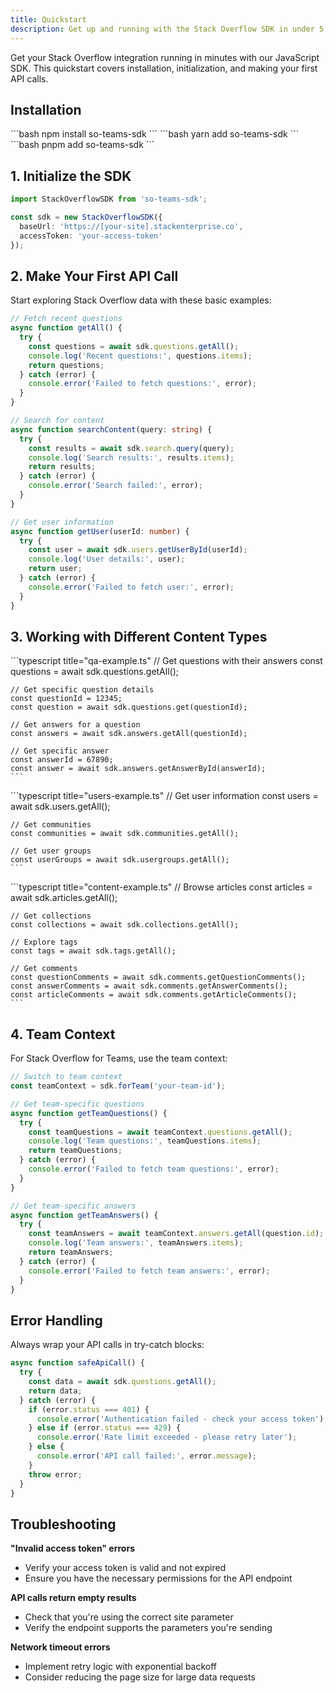```yaml
---
title: Quickstart
description: Get up and running with the Stack Overflow SDK in under 5 minutes.
---
```


Get your Stack Overflow integration running in minutes with our JavaScript SDK. This quickstart covers installation, initialization, and making your first API calls.

## Installation

<Tabs>
  <TabItem label="npm">
    ```bash
    npm install so-teams-sdk
    ```
  </TabItem>
  <TabItem label="yarn">
    ```bash
    yarn add so-teams-sdk
    ```
  </TabItem>
  <TabItem label="pnpm">
    ```bash
    pnpm add so-teams-sdk
    ```
  </TabItem>
</Tabs>

## 1. Initialize the SDK

```typescript title="app.ts"
import StackOverflowSDK from 'so-teams-sdk';

const sdk = new StackOverflowSDK({
  baseUrl: 'https://[your-site].stackenterprise.co',
  accessToken: 'your-access-token'
});
```

## 2. Make Your First API Call

Start exploring Stack Overflow data with these basic examples:

```typescript title="api-calls.ts"
// Fetch recent questions
async function getAll() {
  try {
    const questions = await sdk.questions.getAll();
    console.log('Recent questions:', questions.items);
    return questions;
  } catch (error) {
    console.error('Failed to fetch questions:', error);
  }
}

// Search for content
async function searchContent(query: string) {
  try {
    const results = await sdk.search.query(query);
    console.log('Search results:', results.items);
    return results;
  } catch (error) {
    console.error('Search failed:', error);
  }
}

// Get user information
async function getUser(userId: number) {
  try {
    const user = await sdk.users.getUserById(userId);
    console.log('User details:', user);
    return user;
  } catch (error) {
    console.error('Failed to fetch user:', error);
  }
}
```

## 3. Working with Different Content Types

<Tabs>
  <TabItem label="Questions & Answers">
    ```typescript title="qa-example.ts"
    // Get questions with their answers
    const questions = await sdk.questions.getAll();
    
    // Get specific question details
    const questionId = 12345;
    const question = await sdk.questions.get(questionId);
    
    // Get answers for a question
    const answers = await sdk.answers.getAll(questionId);
    
    // Get specific answer
    const answerId = 67890;
    const answer = await sdk.answers.getAnswerById(answerId);
    ```
  </TabItem>
  <TabItem label="Users & Communities">
    ```typescript title="users-example.ts"
    // Get user information
    const users = await sdk.users.getAll();
    
    // Get communities
    const communities = await sdk.communities.getAll();
    
    // Get user groups
    const userGroups = await sdk.usergroups.getAll();
    ```
  </TabItem>
  <TabItem label="Content & Tags">
    ```typescript title="content-example.ts"
    // Browse articles
    const articles = await sdk.articles.getAll();
    
    // Get collections
    const collections = await sdk.collections.getAll();
    
    // Explore tags
    const tags = await sdk.tags.getAll();
    
    // Get comments
    const questionComments = await sdk.comments.getQuestionComments();
    const answerComments = await sdk.comments.getAnswerComments();
    const articleComments = await sdk.comments.getArticleComments();
    ```
  </TabItem>
</Tabs>

## 4. Team Context

For Stack Overflow for Teams, use the team context:

```typescript title="team-example.ts"
// Switch to team context
const teamContext = sdk.forTeam('your-team-id');

// Get team-specific questions
async function getTeamQuestions() {
  try {
    const teamQuestions = await teamContext.questions.getAll();
    console.log('Team questions:', teamQuestions.items);
    return teamQuestions;
  } catch (error) {
    console.error('Failed to fetch team questions:', error);
  }
}

// Get team-specific answers
async function getTeamAnswers() {
  try {
    const teamAnswers = await teamContext.answers.getAll(question.id);
    console.log('Team answers:', teamAnswers.items);
    return teamAnswers;
  } catch (error) {
    console.error('Failed to fetch team answers:', error);
  }
}
```

## Error Handling

Always wrap your API calls in try-catch blocks:

```typescript title="error-handling.ts"
async function safeApiCall() {
  try {
    const data = await sdk.questions.getAll();
    return data;
  } catch (error) {
    if (error.status === 401) {
      console.error('Authentication failed - check your access token');
    } else if (error.status === 429) {
      console.error('Rate limit exceeded - please retry later');
    } else {
      console.error('API call failed:', error.message);
    }
    throw error;
  }
}
```

## Troubleshooting

**"Invalid access token" errors**
- Verify your access token is valid and not expired
- Ensure you have the necessary permissions for the API endpoint

**API calls return empty results**
- Check that you're using the correct site parameter
- Verify the endpoint supports the parameters you're sending

**Network timeout errors**
- Implement retry logic with exponential backoff
- Consider reducing the page size for large data requests